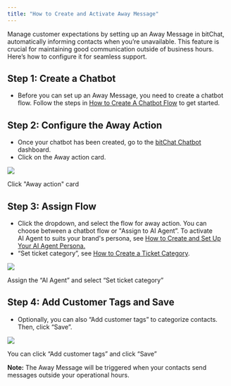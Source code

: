 ```yaml
---
title: "How to Create and Activate Away Message"
---
```


Manage customer expectations by setting up an Away Message in bitChat, automatically informing contacts when you’re unavailable. This feature is crucial for maintaining good communication outside of business hours. Here’s how to configure it for seamless support.

## **Step 1: Create a Chatbot**

- Before you can set up an Away Message, you need to create a chatbot flow. Follow the steps in [How to Create A Chatbot Flow](https://knowledge.bitbybit.studio/bitchat/how-to-create-a-chatbot-flow) to get started.

## **Step 2: Configure the Away Action**

- Once your chatbot has been created, go to the [bitChat Chatbot](https://app.bitbybit.studio/bitchat/flows?channel=whatsapp) dashboard.
- Click on the Away action card.

![](https://cdn.prod.website-files.com/659655f5b20d395a5c69efcf/67120300ba52cce9ef5037dc_AD_4nXc4kYHlyQkIhETBld1e6_6RIldwqfUWfVuF6jH8zQ3y356i1h_CIZoN94i394amnVUY5K8Y5RerVn6T1vRYWByE18cwcTo_wz0ac_OiMkf0KBLQ97XMZqbCwaAI9jMuTu19Sv0wIC3f_XeVCK3y04asOY_O.png)

Click "Away action" card

## Step 3: Assign Flow

- Click the dropdown, and select the flow for away action. You can choose between a chatbot flow or "Assign to AI Agent”. To activate AI Agent to suits your brand's persona, see [How to Create and Set Up Your AI Agent Persona.](https://knowledge.bitbybit.studio/bitchat/how-to-create-and-set-up-your-ai-agent-persona#how-to-create-and-set-up-your-ai-agent-persona)
- “Set ticket category”, see [How to Create a Ticket Category](https://knowledge.bitbybit.studio/bitchat/how-to-create-a-ticket-category#how-to-create-a-ticket-category).

![](https://cdn.prod.website-files.com/659655f5b20d395a5c69efcf/6712030012e4880a931bcc88_AD_4nXdV2vK3-luDVWFiP2XPb-Ymwjex5IUu51ec4PJmoc3N00_mfEs5HBe6N1p3fpfXww8X9HuWod8R30zQWhhS9OAzZ236eNu87QpCFN2emPjeOLXZEWVuvVaQYBOUA7XrkFW7lJe8ky-ebEFN59Kcd8ElBPxg.png)

Assign the “AI Agent” and select “Set ticket category”

## Step 4: Add Customer Tags and Save

- Optionally, you can also “Add customer tags” to categorize contacts. Then, click “Save”.

![](https://cdn.prod.website-files.com/659655f5b20d395a5c69efcf/67120300479a4609e6b6e181_AD_4nXf0LlhsndvnJZkHt2rbZVGVazOsnLkLjZgmeigospHk7VM5gtQgGb0ct_z7d5ES7AiH96WgDyhKH-QcaHh9HA5pE9eqJhuztRqjTpkFeReLBgz7Zb6dS1jJlRCZeJkfupcYDPDvzC2mSjh1XEQJTJwiAWW8.png)

You can click “Add customer tags” and click “Save”‍

**Note:** The Away Message will be triggered when your contacts send messages outside your operational hours.